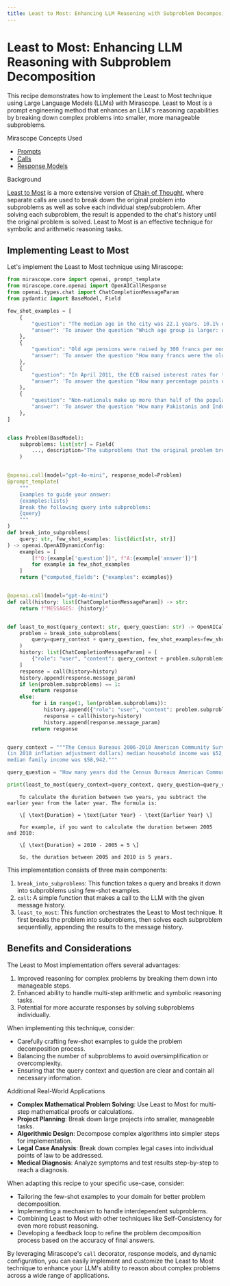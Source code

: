```yaml
---
title: Least to Most: Enhancing LLM Reasoning with Subproblem Decomposition
---
```


# Least to Most: Enhancing LLM Reasoning with Subproblem Decomposition

This recipe demonstrates how to implement the Least to Most technique using Large Language Models (LLMs) with Mirascope. Least to Most is a prompt engineering method that enhances an LLM's reasoning capabilities by breaking down complex problems into smaller, more manageable subproblems.

<div class="admonition tip">
<p class="admonition-title">Mirascope Concepts Used</p>
<ul>
<li><a href="../../../../learn/prompts/">Prompts</a></li>
<li><a href="../../../../learn/calls/">Calls</a></li>
<li><a href="../../../../learn/response_models/">Response Models</a></li>
</ul>
</div>

<div class="admonition note">
<p class="admonition-title">Background</p>
<p>
<a href="https://arxiv.org/pdf/2205.10625">Least to Most</a> is a more extensive version of <a href="https://arxiv.org/abs/2201.11903">Chain of Thought</a>, where separate calls are used to break down the original problem into subproblems as well as solve each individual step/subproblem. After solving each subproblem, the result is appended to the chat's history until the original problem is solved. Least to Most is an effective technique for symbolic and arithmetic reasoning tasks.
</p>
</div>

## Implementing Least to Most

Let's implement the Least to Most technique using Mirascope:



```python
from mirascope.core import openai, prompt_template
from mirascope.core.openai import OpenAICallResponse
from openai.types.chat import ChatCompletionMessageParam
from pydantic import BaseModel, Field

few_shot_examples = [
    {
        "question": "The median age in the city was 22.1 years. 10.1% of residents were under the age of 18; 56.2% were between the ages of 18 and 24; 16.1% were from 25 to 44; 10.5% were from 45 to 64; and 7% were 65 years of age or older. Which age group is larger: under the age of 18 or 18 and 24?",
        "answer": 'To answer the question "Which age group is larger: under the age of 18 or 18 and 24?", we need to know: "How many percent were under the age of 18?", "How many percent were between the ages of 18 and 24?".',
    },
    {
        "question": "Old age pensions were raised by 300 francs per month to 1,700 francs for a single person and to 3,700 francs for a couple, while health insurance benefits were made more widely available to unemployed persons and part-time employees. How many francs were the old age pensions for a single person before they were raised?",
        "answer": 'To answer the question "How many francs were the old age pensions for a single person before they were raised?", we need to know: "How many francs were the old age pensions for a single person?", "How many francs were old age pensions raised for a single person?".',
    },
    {
        "question": "In April 2011, the ECB raised interest rates for the first time since 2008 from 1% to 1.25%, with a further increase to 1.50% in July 2011. However, in 2012-2013 the ECB lowered interest rates to encourage economic growth, reaching the historically low 0.25% in November 2013. Soon after the rates were cut to 0.15%, then on 4 September 2014 the central bank reduced the rates from 0.15% to 0.05%, the lowest rates on record. How many percentage points did interest rates drop between April 2011 and September 2014?",
        "answer": 'To answer the question "How many percentage points did interest rates drop between April 2011 and September 2014?", we need to know: "What was the interest rate in April 2011?", "What was the interest rate in September 2014?".',
    },
    {
        "question": "Non-nationals make up more than half of the population of Bahrain. According to government statistics dated between 2005-2009 roughly 290,000 Indians, 125,000 Bangladeshis, 45,000 Pakistanis, 45,000 Filipinos, and 8,000 Indonesians. How many Pakistanis and Indonesians are in Bahrain?",
        "answer": 'To answer the question "How many Pakistanis and Indonesians are in Bahrain?", we need to know: "How many Pakistanis are in Bahrain?", "How many Indonesians are in Bahrain?".',
    },
]


class Problem(BaseModel):
    subproblems: list[str] = Field(
        ..., description="The subproblems that the original problem breaks down into"
    )


@openai.call(model="gpt-4o-mini", response_model=Problem)
@prompt_template(
    """
    Examples to guide your answer:
    {examples:lists}
    Break the following query into subproblems:
    {query}
    """
)
def break_into_subproblems(
    query: str, few_shot_examples: list[dict[str, str]]
) -> openai.OpenAIDynamicConfig:
    examples = [
        [f"Q:{example['question']}", f"A:{example['answer']}"]
        for example in few_shot_examples
    ]
    return {"computed_fields": {"examples": examples}}


@openai.call(model="gpt-4o-mini")
def call(history: list[ChatCompletionMessageParam]) -> str:
    return f"MESSAGES: {history}"


def least_to_most(query_context: str, query_question: str) -> OpenAICallResponse:
    problem = break_into_subproblems(
        query=query_context + query_question, few_shot_examples=few_shot_examples
    )
    history: list[ChatCompletionMessageParam] = [
        {"role": "user", "content": query_context + problem.subproblems[0]}
    ]
    response = call(history=history)
    history.append(response.message_param)
    if len(problem.subproblems) == 1:
        return response
    else:
        for i in range(1, len(problem.subproblems)):
            history.append({"role": "user", "content": problem.subproblems[i]})
            response = call(history=history)
            history.append(response.message_param)
        return response


query_context = """The Census Bureaus 2006-2010 American Community Survey showed that \
(in 2010 inflation adjustment dollars) median household income was $52,056 and the \
median family income was $58,942."""

query_question = "How many years did the Census Bureaus American Community Survey last?"

print(least_to_most(query_context=query_context, query_question=query_question))
```

```
    To calculate the duration between two years, you subtract the earlier year from the later year. The formula is:
    
    \[ \text{Duration} = \text{Later Year} - \text{Earlier Year} \]
    
    For example, if you want to calculate the duration between 2005 and 2010:
    
    \[ \text{Duration} = 2010 - 2005 = 5 \]
    
    So, the duration between 2005 and 2010 is 5 years.
```

This implementation consists of three main components:

1. `break_into_subproblems`: This function takes a query and breaks it down into subproblems using few-shot examples.
2. `call`: A simple function that makes a call to the LLM with the given message history.
3. `least_to_most`: This function orchestrates the Least to Most technique. It first breaks the problem into subproblems, then solves each subproblem sequentially, appending the results to the message history.

## Benefits and Considerations

The Least to Most implementation offers several advantages:

1. Improved reasoning for complex problems by breaking them down into manageable steps.
2. Enhanced ability to handle multi-step arithmetic and symbolic reasoning tasks.
3. Potential for more accurate responses by solving subproblems individually.

When implementing this technique, consider:

- Carefully crafting few-shot examples to guide the problem decomposition process.
- Balancing the number of subproblems to avoid oversimplification or overcomplexity.
- Ensuring that the query context and question are clear and contain all necessary information.

<div class="admonition tip">
<p class="admonition-title">Additional Real-World Applications</p>
<ul>
<li><b>Complex Mathematical Problem Solving</b>: Use Least to Most for multi-step mathematical proofs or calculations.</li>
<li><b>Project Planning</b>: Break down large projects into smaller, manageable tasks.</li>
<li><b>Algorithmic Design</b>: Decompose complex algorithms into simpler steps for implementation.</li>
<li><b>Legal Case Analysis</b>: Break down complex legal cases into individual points of law to be addressed.</li>
<li><b>Medical Diagnosis</b>: Analyze symptoms and test results step-by-step to reach a diagnosis.</li>
</ul>
</div>

When adapting this recipe to your specific use-case, consider:

- Tailoring the few-shot examples to your domain for better problem decomposition.
- Implementing a mechanism to handle interdependent subproblems.
- Combining Least to Most with other techniques like Self-Consistency for even more robust reasoning.
- Developing a feedback loop to refine the problem decomposition process based on the accuracy of final answers.

By leveraging Mirascope's `call` decorator, response models, and dynamic configuration, you can easily implement and customize the Least to Most technique to enhance your LLM's ability to reason about complex problems across a wide range of applications.

